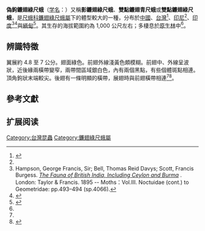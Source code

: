 {{Speciesbox
| name = 偽鉤鐮翅綠尺蛾
| image = Tanaorhinus viridiluteatus.jpg
| image_width = 250px
| image_caption = 雄蛾
| genus = Tanaorhinus
| species = viridiluteatus
| authority = （[[Francis_Walker|Walker]], 1861）<ref name = Holloway>{{cite book | author = Holloway, J. D. | title = The Moths of Borneo, Part 9: Geometridae (Incl. Orthostixini) Oenochrominae, Desmobathrinae, Geometrinae, Ennominae addenda | publisher = Southdene | year = 1996 | page = pl.6 | url = http://www.mothsofborneo.com/part-9/geometrini/geometrini_13_3.php | isbn = 9839991531 | access-date = 2014-08-07 | archive-url = https://web.archive.org/web/20160304190315/http://www.mothsofborneo.com/part-9/geometrini/geometrini_13_3.php | archive-date = 2016-03-04 | dead-url = yes }}</ref><ref>{{TaiBNET| zh= 偽鉤鐮翅綠尺蛾 | id= 345308 | binomial= Tanaorhinus viridiluteatus | authority= (Walker, 1861) | var= | accessdate=2013-01-24}}</ref>
| synonyms = 
* ''Geometra viridiluteata'' <br><small>Walker, 1861</small><ref>Walker, F. ''[http://www.biodiversitylibrary.org/item/122745#page/30/mode/1up List of the Specimens of Lepidopterous Insects in the Collection of the British Museum] {{Wayback|url=http://www.biodiversitylibrary.org/item/122745#page/30/mode/1up |date=20140813113621 }}''. London: Natural History Museum. 1861, Part '''22'''.-- Geometrites (continued): pp.515–516 (sp.18).</ref>
* ''Tanaorhinus viridiluteata'' <br><small>（Walker, 1861）</small>
}}

'''偽鉤鐮翅綠尺蛾'''（[[学名|学名]]：''{{lang|la|Tanaorhinus viridiluteatus}}''）又稱'''影鐮翅綠尺蛾'''、'''雙點鐮翅青尺蛾'''或'''雙點鐮翅綠尺蛾'''，是[[尺蛾科|尺蛾科]][[鐮翅綠尺蛾屬|鐮翅綠尺蛾屬]]下的體型較大的一種，分布於[[中國|中國]]、[[台灣|台灣]]<ref>{{cite book | author = 潘建宏, 廖智安 | title = 台灣昆蟲記 | publisher = 天下文化 | year = 2007  | url = | isbn = 986-4178-41-5 }}</ref>、[[印尼|印尼]]<ref name = Holloway/>、[[印度|印度]]<ref name = "Sir">Hampson, George Francis, Sir; Bell, Thomas Reid Davys; Scott, Francis Burgess. ''[http://www.biodiversitylibrary.org/item/120138#page/529/mode/1up The Fauna of British India, Including Ceylon and Burma] {{Wayback|url=http://www.biodiversitylibrary.org/item/120138#page/529/mode/1up |date=20140811085419 }}''. London: Taylor & Francis. 1895 -- Moths：Vol.III. Noctuidae (cont.) to Geometridae: pp.493–494 (sp.4066).</ref><ref name = taibif>{{cite web | url = http://eol.taibif.tw/pages/101023 | title = 偽鉤鐮翅綠尺蛾 ''Tanaorhinus viridiluteatus'' | author = 臺灣生命大百科 | accessdate = 2013-11-06 | archive-url = https://web.archive.org/web/20140811164415/http://eol.taibif.tw/pages/101023 | archive-date = 2014-08-11 | dead-url = yes }}</ref>與[[緬甸|緬甸]]<ref name = "Wang">{{cite book | author = 王效岳 | title = 臺灣尺蛾科圖鑑（1） | publisher = [[臺灣省立博物館|臺灣省立博物館]] | year = 1997 | page = p.59 | isbn = 957-9497-67-2 }}</ref>。其生存的海拔範圍約為 1,000 公尺左右；多棲息於[[原生林|原生林]]中<ref name = taibif/>。

== 辨識特徵 ==
翼展約 4.8 至 7 公分。翅面綠色。前翅外線淺黃色頗模糊。前翅中、外線呈波狀，近後緣兩橫帶變窄，兩帶間區域銀白色，內有兩個黑點，有些個體斑點相連。頂角鉤狀末端較尖。後翅有一條明顯的橫帶，展翅時與前翅橫帶相連<ref name = "Wang"/><ref>{{cite web | url = http://gaga.biodiv.tw/new23/9407/116.htm | title = 雙點鐮翅綠尺蛾 | author = 嘎嘎昆蟲網 | accessdate = 2010-08-10 | archive-url = https://web.archive.org/web/20101009190802/http://gaga.biodiv.tw/new23/9407/116.htm | archive-date = 2010-10-09 | dead-url = yes }}</ref>。

== 參考文獻 ==
{{reflist}}

== 扩展阅读 ==
{{refbegin}}
{{wikispecies-inline|Tanaorhinus viridiluteatus|偽鉤鐮翅綠尺蛾}}
{{refend}}
{{Taxonbar|from=Q7682303}}

[[Category:台灣昆蟲|Category:台灣昆蟲]]
[[Category:鐮翅綠尺蛾屬|Category:鐮翅綠尺蛾屬]]